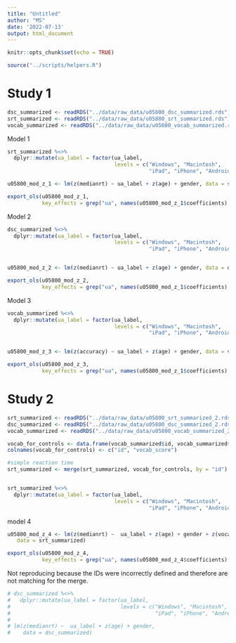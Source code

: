 ```yaml
---
title: "Untitled"
author: "MS"
date: '2022-07-13'
output: html_document
---
```


```r
knitr::opts_chunk$set(echo = TRUE)

source("../scripts/helpers.R")
```

# Study 1

```r
dsc_summarized <- readRDS("../data/raw_data/u05800_dsc_summarized.rds")
srt_summarized <- readRDS("../data/raw_data/u05800_srt_summarized.rds")
vocab_summarized <- readRDS("../data/raw_data/u05800_vocab_summarized.rds")
```

Model 1 

```r
srt_summarized %<>% 
  dplyr::mutate(ua_label = factor(ua_label, 
                                  levels = c("Windows", "Macintosh", 
                                             "iPad", "iPhone", "Android"))) 

u05800_mod_z_1 <- lm(z(medianrt) ~ ua_label + z(age) + gender, data = srt_summarized)

export_ols(u05800_mod_z_1, 
           key_effects = grep("ua", names(u05800_mod_z_1$coefficients), value = T))

```

Model 2

```r
dsc_summarized %<>% 
  dplyr::mutate(ua_label = factor(ua_label, 
                                  levels = c("Windows", "Macintosh", 
                                             "iPad", "iPhone", "Android"))) 


u05800_mod_z_2 <- lm(z(medianrt) ~ ua_label + z(age) + gender, data = dsc_summarized)

export_ols(u05800_mod_z_2, 
           key_effects = grep("ua", names(u05800_mod_z_1$coefficients), value = T))
```

Model 3 

```r
vocab_summarized %<>% 
  dplyr::mutate(ua_label = factor(ua_label, 
                                  levels = c("Windows", "Macintosh", 
                                             "iPad", "iPhone", "Android"))) 


u05800_mod_z_3 <- lm(z(accuracy) ~ ua_label + z(age) + gender, data = vocab_summarized)

export_ols(u05800_mod_z_3, 
           key_effects = grep("ua", names(u05800_mod_z_1$coefficients), value = T))

```

# Study 2

```r
srt_summarized <- readRDS("../data/raw_data/u05800_srt_summarized_2.rds")
dsc_summarized <- readRDS("../data/raw_data/u05800_dsc_summarized_2.rds")
vocab_summarized <- readRDS("../data/raw_data/u05800_vocab_summarized_2.rds")
```


```r
vocab_for_controls <- data.frame(vocab_summarized$id, vocab_summarized$score)
colnames(vocab_for_controls) <- c("id", "vocab_score")

#simple reaction time
srt_summarized <- merge(srt_summarized, vocab_for_controls, by = "id")


srt_summarized %<>% 
  dplyr::mutate(ua_label = factor(ua_label, 
                                  levels = c("Windows", "Macintosh", 
                                             "iPad", "iPhone", "Android")))
```

model 4 

```r
u05800_mod_z_4 <- lm(z(medianrt) ~  ua_label + z(age) + gender + z(vocab_score), 
   data = srt_summarized)

export_ols(u05800_mod_z_4, 
           key_effects = grep("ua", names(u05800_mod_z_4$coefficients), value = T))
```


Not reproducing because the IDs were incorrectly defined and therefore are not matching for the merge. 

```r

# dsc_summarized %<>% 
#   dplyr::mutate(ua_label = factor(ua_label, 
#                                   levels = c("Windows", "Macintosh", 
#                                              "iPad", "iPhone", "Android"))) 
# 
# lm(z(medianrt) ~  ua_label + z(age) + gender, 
#    data = dsc_summarized)

```



